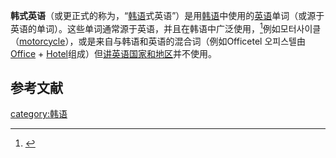 '''韩式英语'''（{{lang-ko|콩글리시}}或更正式的称为{{kor|k=한국어식 영어|hanja=韓國語式英語}}，“[[朝鮮語|韩语]]式英语”）是用[[韩语|韩语]]中使用的[[英语|英语]]单词（或源于英语的单词）。这些单词通常源于英语，并且在韩语中广泛使用，<ref>{{cite book|url=http://books.google.ca/books?id=w0Mf3snNDqYC&lpg=PA55&dq=konglish%20loanword&pg=PA55#v=onepage&q=konglish&f=false|title=The Prodigal Tongue: Dispatches from the Future of English|last=Abley|first=Mark|accessdate=6 May 2010|publisher=[[Houghton_Mifflin|Houghton Mifflin]] Books|isbn=978-0-618-57122-2|archive-date=2012-11-04|archive-url=https://web.archive.org/web/20121104074947/http://books.google.ca/books?id=w0Mf3snNDqYC&lpg=PA55&dq=konglish%20loanword&pg=PA55#v=onepage&q=konglish&f=false|dead-url=no}}</ref>例如모터사이클（[[摩托車|motorcycle]]），或是来自与韩语和英语的混合词（例如Officetel 오피스텔由[[辦公室|Office]] + [[酒店|Hotel]]组成）但[[英语国家和地区列表|讲英语国家和地区]]并不使用。

==参考文献==
{{reflist}}

{{中介语种类}}
[[category:韩语|category:韩语]]
